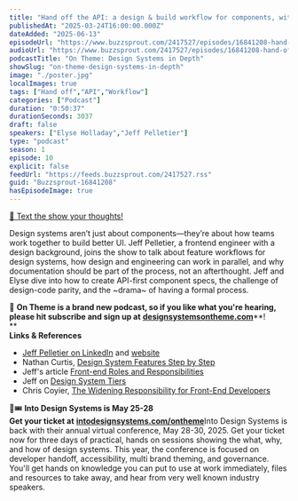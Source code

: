 ```yaml
---
title: "Hand off the API: a design & build workflow for components, with Jeff Pelletier — #10"
publishedAt: "2025-03-24T16:00:00.000Z"
dateAdded: "2025-06-13"
episodeUrl: "https://www.buzzsprout.com/2417527/episodes/16841208-hand-off-the-api-a-design-build-workflow-for-components-with-jeff-pelletier-10.mp3"
audioUrl: "https://www.buzzsprout.com/2417527/episodes/16841208-hand-off-the-api-a-design-build-workflow-for-components-with-jeff-pelletier-10.mp3"
podcastTitle: "On Theme: Design Systems in Depth"
showSlug: "on-theme-design-systems-in-depth"
image: "./poster.jpg"
localImages: true
tags: ["Hand off","API","Workflow"]
categories: ["Podcast"]
duration: "0:50:37"
durationSeconds: 3037
draft: false
speakers: ["Elyse Holladay","Jeff Pelletier"]
type: "podcast"
season: 1
episode: 10
explicit: false
feedUrl: "https://feeds.buzzsprout.com/2417527.rss"
guid: "Buzzsprout-16841208"
hasEpisodeImage: true
---
```

[📲 Text the show your thoughts!](https://www.buzzsprout.com/twilio/text_messages/2417527/open_sms)

Design systems aren’t just about components—they’re about how teams work together to build better UI. Jeff Pelletier, a frontend engineer with a design background, joins the show to talk about feature workflows for design systems, how design and engineering can work in parallel, and why documentation should be part of the process, not an afterthought. Jeff and Elyse dive into how to create API-first component specs, the challenge of design-code parity, and the ~drama~ of having a formal process.

💖 **On Theme is a brand new podcast, so if you like what you're hearing, please hit subscribe and sign up at** [**designsystemsontheme.com**](http://designsystemsontheme.com/)**!  
**  
**Links & References**

-   [Jeff Pelletier on LinkedIn](https://www.linkedin.com/in/withinsight/) and [website](https://jeffpelletier.me/)
-   Nathan Curtis, [Design System Features Step by Step](https://medium.com/eightshapes-llc/system-features-step-by-step-e69c90982630)
-   Jeff's article [Front-end Roles and Responsibilities](https://hackernoon.com/front-end-roles-and-responsibilities-6ee8654f1649)
-   Jeff on [Design System Tiers](https://medium.com/@withinsight1/design-system-tiers-b9f0d2c0cca4)
-   Chris Coyier, [The Widening Responsibility for Front-End Developers](https://css-tricks.com/the-widening-responsibility-for-front-end-developers/)

🎨🎟️ **Into Design Systems is May 25-28  
Get your ticket at** [**intodesignsystems.com/ontheme**](http://intodesignsystems.com/ontheme)Into Design Systems is back with their annual virtual conference, May 28-30, 2025. Get your ticket now for three days of practical, hands on sessions showing the what, why, and how of design systems. This year, the conference is focused on developer handoff, accessibility, multi brand theming, and governance. You'll get hands on knowledge you can put to use at work immediately, files and resources to take away, and hear from very well known industry speakers.

